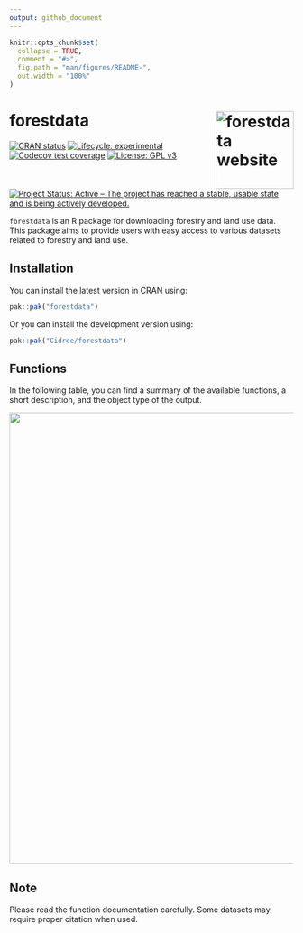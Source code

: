 ```yaml
---
output: github_document
---
```


<!-- README.md is generated from README.Rmd. Please edit that file -->

```r
knitr::opts_chunk$set(
  collapse = TRUE,
  comment = "#>",
  fig.path = "man/figures/README-",
  out.width = "100%"
)
```

# forestdata <a href="https://cidree.github.io/forestdata/"><img src="man/figures/logo.png" align="right" height="138" alt="forestdata website" /></a>

<!-- badges: start -->
[![CRAN status](https://www.r-pkg.org/badges/version/forestdata)](https://CRAN.R-project.org/package=forestdata)
[![Lifecycle: experimental](https://img.shields.io/badge/lifecycle-experimental-orange.svg)](https://lifecycle.r-lib.org/articles/stages.html#experimental)
[![Codecov test coverage](https://codecov.io/gh/Cidree/forestdata/graph/badge.svg)](https://app.codecov.io/gh/Cidree/forestdata)
[![License: GPL v3](https://img.shields.io/badge/License-GPLv3-blue.svg)](https://www.gnu.org/licenses/gpl-3.0)
[![Project Status: Active – The project has reached a stable, usable state and is being actively developed.](https://www.repostatus.org/badges/latest/active.svg)](https://www.repostatus.org/#active)
<!-- badges: end -->

`forestdata` is an R package for downloading forestry and land use data. This package aims to provide users with easy access to various datasets related to forestry and land use.

## Installation

You can install the latest version in CRAN using:

```r
pak::pak("forestdata")
```

Or you can install the development version using:

``` r
pak::pak("Cidree/forestdata")
```

## Functions

In the following table, you can find a summary of the available
functions, a short description, and the object type of the output.

::: {align="center"}
<img src="man/figures/functions_gt.png" width="800px"/>
:::

## Note

Please read the function documentation carefully. Some datasets may
require proper citation when used.


